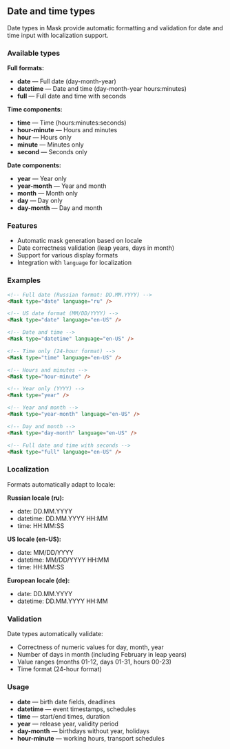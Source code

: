 ## Date and time types

Date types in Mask provide automatic formatting and validation for date and time input with localization support.

### Available types

**Full formats:**
- **date** — Full date (day-month-year)
- **datetime** — Date and time (day-month-year hours:minutes)
- **full** — Full date and time with seconds

**Time components:**
- **time** — Time (hours:minutes:seconds)
- **hour-minute** — Hours and minutes
- **hour** — Hours only
- **minute** — Minutes only
- **second** — Seconds only

**Date components:**
- **year** — Year only
- **year-month** — Year and month
- **month** — Month only
- **day** — Day only
- **day-month** — Day and month

### Features

- Automatic mask generation based on locale
- Date correctness validation (leap years, days in month)
- Support for various display formats
- Integration with `language` for localization

### Examples

```html
<!-- Full date (Russian format: DD.MM.YYYY) -->
<Mask type="date" language="ru" />

<!-- US date format (MM/DD/YYYY) -->
<Mask type="date" language="en-US" />

<!-- Date and time -->
<Mask type="datetime" language="en-US" />

<!-- Time only (24-hour format) -->
<Mask type="time" language="en-US" />

<!-- Hours and minutes -->
<Mask type="hour-minute" />

<!-- Year only (YYYY) -->
<Mask type="year" />

<!-- Year and month -->
<Mask type="year-month" language="en-US" />

<!-- Day and month -->
<Mask type="day-month" language="en-US" />

<!-- Full date and time with seconds -->
<Mask type="full" language="en-US" />
```

### Localization

Formats automatically adapt to locale:

**Russian locale (ru):**
- date: DD.MM.YYYY
- datetime: DD.MM.YYYY HH:MM
- time: HH:MM:SS

**US locale (en-US):**
- date: MM/DD/YYYY
- datetime: MM/DD/YYYY HH:MM
- time: HH:MM:SS

**European locale (de):**
- date: DD.MM.YYYY
- datetime: DD.MM.YYYY HH:MM

### Validation

Date types automatically validate:
- Correctness of numeric values for day, month, year
- Number of days in month (including February in leap years)
- Value ranges (months 01-12, days 01-31, hours 00-23)
- Time format (24-hour format)

### Usage

- **date** — birth date fields, deadlines
- **datetime** — event timestamps, schedules
- **time** — start/end times, duration
- **year** — release year, validity period
- **day-month** — birthdays without year, holidays
- **hour-minute** — working hours, transport schedules
